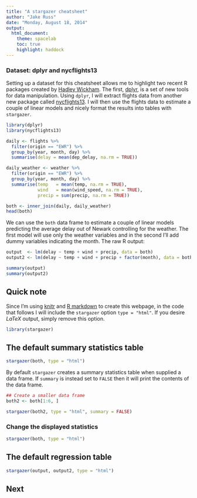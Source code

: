 ```yaml
---
title: "A stargazer cheatsheet"
author: "Jake Russ"
date: "Monday, August 18, 2014"
output: 
  html_document:
    theme: spacelab
    toc: true
    highlight: haddock
---
```






### Dataset: dplyr and nycflights13

Setting up a dataset for this cheatsheet allows me to highlight two recent
R packages created by [Hadley Wickham](http://had.co.nz/). The first, 
[dplyr](https://github.com/hadley/dplyr), is a set of new tools for data 
manipulation. Using `dplyr`, I will extract flights data from another new 
package called [nycflights13](https://github.com/hadley/nycflights13). I will 
then use the flights data to estimate a couple of linear models and nicely 
format the results into tables with `stargazer`.

```r
library(dplyr)
library(nycflights13)

daily <- flights %>%
  filter(origin == "EWR") %>%
  group_by(year, month, day) %>%
  summarise(delay = mean(dep_delay, na.rm = TRUE))

daily_weather <- weather %>%
  filter(origin == "EWR") %>%
  group_by(year, month, day) %>%
  summarise(temp   = mean(temp, na.rm = TRUE),
            wind   = mean(wind_speed, na.rm = TRUE),
            precip = sum(precip, na.rm = TRUE))

both <- inner_join(daily, daily_weather)
head(both)
```

We can use the `both` data frame to estimate a couple of linear models predicting 
the average delay out of Newark controlling for the weather. The first model will
use only the weather variables and in the second I'll add dummy variables 
indicating the month. The raw R output:

```r
output  <- lm(delay ~ temp + wind + precip, data = both)
output2 <- lm(delay ~ temp + wind + precip + factor(month), data = both)

summary(output)
summary(output2)
```

## Quick note

Since I'm using [knitr](http://cran.rstudio.com/web/packages/knitr/index.html) 
and [R markdown](http://rmarkdown.rstudio.com/) to create this webpage, in the 
code that follows I will include the `stargazer` option `type = "html"`. If you 
desire $LaTeX$ output, simply remove this option.

```r
library(stargazer)
```

## The default summary statistics table
```r
stargazer(both, type = "html")
```
  
By default `stargazer` creates a summary statistics table when supplied a
data frame. If `summary` is instead set to `FALSE` then it will print the
contents of the data frame.

```r
## Create a smaller data frame
both2 <- both[1:6, ]

stargazer(both2, type = "html", summary = FALSE)
```

### Change the displayed statistics

```r
stargazer(both, type = "html")
```


## The default regression table

```r
stargazer(output, output2, type = "html")
```
 
## Next
